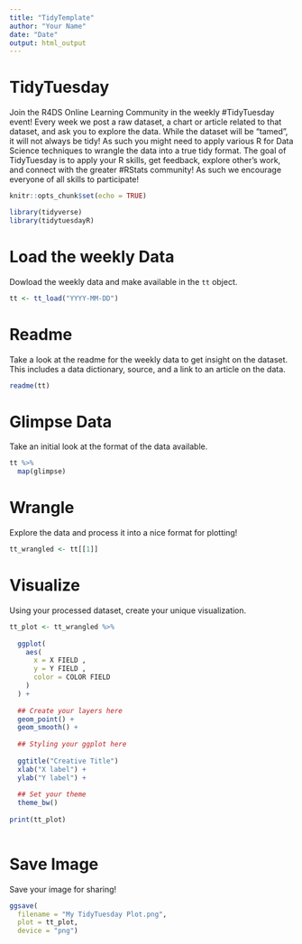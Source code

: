 ```yaml
---
title: "TidyTemplate"
author: "Your Name"
date: "Date"
output: html_output
---
```


# TidyTuesday

Join the R4DS Online Learning Community in the weekly #TidyTuesday event!
Every week we post a raw dataset, a chart or article related to that dataset, and ask you to explore the data.
While the dataset will be “tamed”, it will not always be tidy! As such you might need to apply various R for Data Science techniques to wrangle the data into a true tidy format.
The goal of TidyTuesday is to apply your R skills, get feedback, explore other’s work, and connect with the greater #RStats community!
As such we encourage everyone of all skills to participate!

```r

knitr::opts_chunk$set(echo = TRUE)

library(tidyverse)
library(tidytuesdayR)

```

# Load the weekly Data

Dowload the weekly data and make available in the `tt` object.

```r
tt <- tt_load("YYYY-MM-DD")
```


# Readme

Take a look at the readme for the weekly data to get insight on the dataset.
This includes a data dictionary, source, and a link to an article on the data.

```r
readme(tt)
```


# Glimpse Data

Take an initial look at the format of the data available.

```r

tt %>% 
  map(glimpse)

```

# Wrangle

Explore the data and process it into a nice format for plotting!

```r

tt_wrangled <- tt[[1]]

```


# Visualize

Using your processed dataset, create your unique visualization.

```r

tt_plot <- tt_wrangled %>% 
  
  ggplot(
    aes(
      x = X FIELD ,
      y = Y FIELD ,
      color = COLOR FIELD
    )
  ) + 
  
  ## Create your layers here
  geom_point() +
  geom_smooth() +
  
  ## Styling your ggplot here
  
  ggtitle("Creative Title")
  xlab("X label") + 
  ylab("Y label") +
  
  ## Set your theme
  theme_bw()
  
print(tt_plot)
  
```

# Save Image

Save your image for sharing!

```r

ggsave(
  filename = "My TidyTuesday Plot.png",
  plot = tt_plot,
  device = "png")

```
